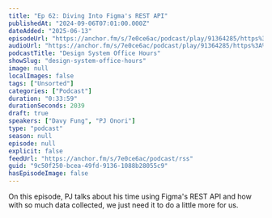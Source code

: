 ```yaml
---
title: "Ep 62: Diving Into Figma's REST API"
publishedAt: "2024-09-06T07:01:00.000Z"
dateAdded: "2025-06-13"
episodeUrl: "https://anchor.fm/s/7e0ce6ac/podcast/play/91364285/https%3A%2F%2Fd3ctxlq1ktw2nl.cloudfront.net%2Fstaging%2F2024-8-6%2F1ecf19f8-b48e-b56d-4b54-4eed19ee2c3e.mp3"
audioUrl: "https://anchor.fm/s/7e0ce6ac/podcast/play/91364285/https%3A%2F%2Fd3ctxlq1ktw2nl.cloudfront.net%2Fstaging%2F2024-8-6%2F1ecf19f8-b48e-b56d-4b54-4eed19ee2c3e.mp3"
podcastTitle: "Design System Office Hours"
showSlug: "design-system-office-hours"
image: null
localImages: false
tags: ["Unsorted"]
categories: ["Podcast"]
duration: "0:33:59"
durationSeconds: 2039
draft: true
speakers: ["Davy Fung", "PJ Onori"]
type: "podcast"
season: null
episode: null
explicit: false
feedUrl: "https://anchor.fm/s/7e0ce6ac/podcast/rss"
guid: "9c50f250-bcea-49fd-9136-1088b28055c9"
hasEpisodeImage: false
---
```

On this episode, PJ talks about his time using Figma's REST API and how with so much data collected, we just need it to do a little more for us.
